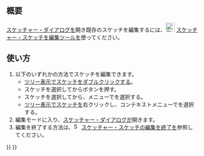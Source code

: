 <languages/>

{{Docnav/ja
|[[Sketcher_NewSketch/ja|スケッチを作成]]
|[[Sketcher_Dialog/ja|ダイアログ]]
|[[Sketcher_Workbench/ja|スケッチ・ワークベンチ]]
|IconL=Sketcher_NewSketch.svg‎‎
|IconR=
|IconC=Workbench_Sketcher.svg
}}

{{GuiCommand/ja
|Name=Sketcher EditSketch
|Name/ja=スケッチャー・スケッチを編集
|MenuLocation=スケッチ → スケッチを編集
|Workbenches=[[Sketcher_Workbench/ja|スケッチ]], [[PartDesign_Workbench/ja|PartDesign]]
|SeeAlso=[[Sketcher_LeaveSketch/ja|スケッチャー・スケッチを終了]]
}}

<span id="Description"></span>
== 概要 ==

[[Sketcher_Dialog|スケッチャー・ダイアログ]]を開き既存のスケッチを編集するには、[[Image:Sketcher_EditSketch.svg|24px]] [[Sketcher_EditSketch|スケッチャー・スケッチを編集]]ツールを使ってください。

<span id="Usage"></span>
== 使い方 ==

# 以下のいずれかの方法でスケッチを編集できます。
#* [[Tree_view/ja|ツリー表示]]でスケッチをダブルクリックする。
#* スケッチを選択してから{{Button|[[Image:Sketcher_EditSketch.svg|16px]] [[Sketcher_EditSketch/ja|スケッチを編集]]}}ボタンを押す。
#* スケッチを選択してから、メニューで{{MenuCommand|Sketch → [[Image:Sketcher_EditSketch.svg|16px]] スケッチを編集}}を選択する。
#* [[Tree_view/ja|ツリー表示]]でスケッチを右クリックし、コンテキストメニューで{{MenuCommand|スケッチを編集}}を選択する。
# 編集モードに入り、[[Sketcher_Dialog/ja|スケッチャー・ダイアログ]]が開きます。
# 編集を終了する方法は、[[Image:Sketcher_LeaveSketch.svg|16px]] [[Sketcher_LeaveSketch/ja|スケッチャー・スケッチの編集を終了]]を参照してください。


{{Docnav/ja
|[[Sketcher_NewSketch/ja|スケッチを作成]]
|[[Sketcher_Dialog/ja|ダイアログ]]
|[[Sketcher_Workbench/ja|スケッチ・ワークベンチ]]
|IconL=Sketcher_NewSketch.svg‎‎
|IconR=
|IconC=Workbench_Sketcher.svg
}}

{{Sketcher_Tools_navi{{#translation:}}}}
{{Userdocnavi{{#translation:}}}}